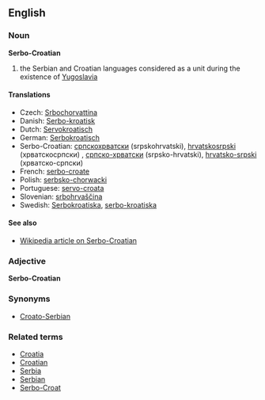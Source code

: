 ==English==
===Noun===
'''Serbo-Croatian'''

# the Serbian and Croatian languages considered as a unit during the existence of [[Yugoslavia]]

====Translations====
*Czech: [[Srbochorvattina]]
*Danish: [[Serbo-kroatisk]]
*Dutch: [[Servokroatisch]]
*German: [[Serbokroatisch]]
*Serbo-Croatian: [[српскохрватски]] (srpskohrvatski), [[hrvatskosrpski]] (хрватскосрпски) , [[српско-хрватски]] (srpsko-hrvatski), [[hrvatsko-srpski]] (хрватско-српски) 
*French: [[serbo-croate]]
*Polish: [[serbsko-chorwacki]] 
*Portuguese: [[servo-croata]]
*Slovenian: [[srbohrvaščina]]
*Swedish: [[Serbokroatiska]], [[serbo-kroatiska]]

====See also====
*[[w:Serbo-Croatian language|Wikipedia article on Serbo-Croatian]]

===Adjective===
'''Serbo-Croatian'''

===Synonyms===
*[[Croato-Serbian]]

===Related terms===
*[[Croatia]]
*[[Croatian]]
*[[Serbia]]
*[[Serbian]]
*[[Serbo-Croat]]